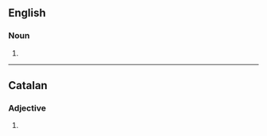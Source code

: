 ==English==

===Noun===
{{head|en|noun plural form}}

# {{plural of|occidental|lang=en}}

----

==Catalan==

===Adjective===
{{head|ca|adjective form}}

# {{plural of|occidental|lang=ca}}